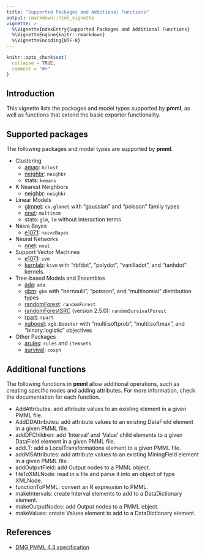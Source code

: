 ```yaml
---
title: "Supported Packages and Additional Functions"
output: rmarkdown::html_vignette
vignette: >
  %\VignetteIndexEntry{Supported Packages and Additional Functions}
  %\VignetteEngine{knitr::rmarkdown}
  %\VignetteEncoding{UTF-8}
---
```


```r
knitr::opts_chunk$set(
  collapse = TRUE,
  comment = "#>"
)
```
## Introduction

This vignette lists the packages and model types supported by **pmml**, as well as functions that extend the basic exporter functionality.

## Supported packages

The following packages and model types are supported by **pmml**.

- Clustering
    - [amap](https://CRAN.R-project.org/package=amap): `hclust`
    - [neighbr](https://CRAN.R-project.org/package=neighbr): `neighbr`
    - stats: `kmeans`
- K Nearest Neighbors
    - [neighbr](https://CRAN.R-project.org/package=neighbr): `neighbr`
- Linear Models
    - [glmnet](https://CRAN.R-project.org/package=glmnet): `cv.glmnet` with "gaussian" and "poisson" family types
    - [nnet](https://CRAN.R-project.org/package=nnet): `multinom`
    - stats: `glm`, `lm` without interaction terms
- Naive Bayes
    - [e1071](https://CRAN.R-project.org/package=e1071): `naiveBayes`
- Neural Networks
    - [nnet](https://CRAN.R-project.org/package=nnet): `nnet`
- Support Vector Machines
    - [e1071](https://CRAN.R-project.org/package=e1071): `svm`
    - [kernlab](https://CRAN.R-project.org/package=kernlab): `ksvm` with "rbfdot", "polydot", "vanilladot", and "tanhdot" kernels.
- Tree-based Models and Ensembles
    - [ada](https://CRAN.R-project.org/package=ada): `ada`
    - [gbm](https://CRAN.R-project.org/package=gbm): `gbm` with "bernoulli", "poisson", and "multinomial" distribution types
    - [randomForest](https://CRAN.R-project.org/package=randomForest): `randomForest`
    - [randomForestSRC](https://CRAN.R-project.org/package=randomForestSRC) (version 2.5.0): `randomSurvivalForest`
    - [rpart](https://CRAN.R-project.org/package=rpart): `rpart`
    - [xgboost](https://CRAN.R-project.org/package=xgboost): `xgb.Booster` with "multi:softprob", "multi:softmax", and "binary:logistic" objectives
- Other Packages
    - [arules](https://CRAN.R-project.org/package=arules): `rules` and `itemsets`
    - [survival](https://CRAN.R-project.org/package=survival): `coxph`



## Additional functions
The following functions in **pmml** allow additional operations, such as creating specific nodes and adding attributes. For more information, check the documentation for each function.

- AddAttributes: add attribute values to an existing element in a given PMML file.
- AddDDAttributes: add attribute values to an existing DataField element in a given PMML file.
- addDFChildren: add 'Interval' and 'Value' child elements to a given DataField element in a given PMML file.
- addLT: add a LocalTransformations element to a given PMML file.
- addMSAttributes: add attribute values to an existing MiningField element in a given PMML file.
- addOutputField: add Output nodes to a PMML object.
- fileToXMLNode: read in a file and parse it into an object of type XMLNode.
- functionToPMML: convert an R expression to PMML.
- makeIntervals: create Interval elements to add to a DataDictionary element.
- makeOutputNodes: add Output nodes to a PMML object.
- makeValues: create Values element to add to a DataDictionary element.

## References
- [DMG PMML 4.3 specification](http://dmg.org/pmml/v4-3/GeneralStructure.html)